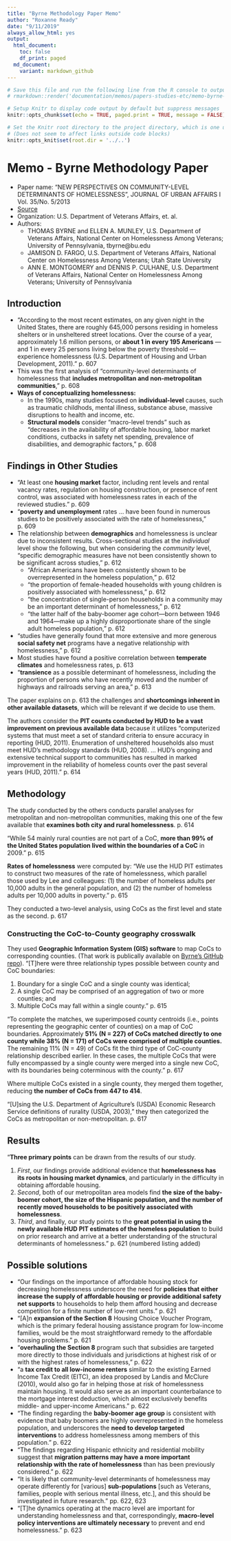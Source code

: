 ```yaml
---
title: "Byrne Methodology Paper Memo"
author: "Roxanne Ready"
date: "9/11/2019"
always_allow_html: yes
output: 
  html_document:
    toc: false
    df_print: paged
  md_document:
    variant: markdown_github
---
```


```r
# Save this file and run the following line from the R console to output both HTML and .md formats:
# rmarkdown::render('documentation/memos/papers-studies-etc/memo-byrne-methodology.Rmd', output_format = 'all')

# Setup Knitr to display code output by default but suppress messages
knitr::opts_chunk$set(echo = TRUE, paged.print = TRUE, message = FALSE)

# Set the Knitr root directory to the project directory, which is one up from where this document is stored
# (Does not seem to affect links outside code blocks)
knitr::opts_knit$set(root.dir = '../..')
```

# Memo - Byrne Methodology Paper

* Paper name: "NEW PERSPECTIVES ON COMMUNITY-LEVEL DETERMINANTS OF HOMELESSNESS", JOURNAL OF URBAN AFFAIRS I Vol. 35/No. 5/2013
* [Source](https://github.com/shardsofblue/homelessness-project-fall2019/blob/master/documentation/byrne-methodology-paper.pdf)
* Organization: U.S. Department of Veterans Affairs, et. al.
* Authors: 
  * THOMAS BYRNE and ELLEN A. MUNLEY, U.S. Department of Veterans Affairs, National Center on Homelessness Among Veterans; University of Pennsylvania, tbyrne@bu.edu
  * JAMISON D. FARGO, U.S. Department of Veterans Affairs, National Center on Homelessness Among Veterans; Utah State University
  * ANN E. MONTGOMERY and DENNIS P. CULHANE, U.S. Department of Veterans Affairs, National Center on Homelessness Among Veterans; University of Pennsylvania

## Introduction

* "According to the most recent estimates, on any given night in the United States, there are roughly 645,000 persons residing in homeless shelters or in unsheltered street locations. Over the course of a year, approximately 1.6 million persons, or **about 1 in every 195 Americans** — and 1 in every 25 persons living below the poverty threshold — experience homelessness (U.S. Department of Housing and Urban Development, 2011)." p. 607
* This was the first analysis of "community-level determinants of homelessness that **includes metropolitan and non-metropolitan communities**," p. 608
* **Ways of conceptualizing homelessness:**
  * In the 1990s, many studies focused on **individual-level** causes, such as traumatic childhods, mental illness, substance abuse, massive disruptions to health and income, etc.
  * **Structural models** consider "macro-level trends" such as "decreases in the availability of affordable housing, labor market conditions, cutbacks in safety net spending, prevalence of disabilities, and demographic factors," p. 608

## Findings in Other Studies

* "At least one **housing market** factor, including rent levels and rental vacancy rates, regulation on housing construction, or presence of rent control, was associated with homelessness rates in each of the reviewed studies." p. 609
* "**poverty and unemployment** rates ... have been found in numerous studies to be positively associated with the rate of homelessness," p. 609
* The relationship between **demographics** and homelessness is unclear due to inconsistent results. Cross-sectional studies at the _individual_ level show the following, but when considering the _community_ level, "specific demographic measures have not been consistently shown to be significant across studies," p. 612
  * "African Americans have been consistently shown to be overrepresented in the homeless population," p. 612
  * "the proportion of female-headed households with young children is positively associated with homelessness," p. 612
  * "the concentration of single-person households in a community may be an important determinant of homelessness," p. 612
  * "the latter half of the baby-boomer age cohort—born between 1946 and 1964—make up a highly disproportionate share of the single adult homeless population," p. 612
* "studies have generally found that more extensive and more generous **social safety net** programs have a negative relationship with homelessness," p. 612
* Most studies have found a positive correlation between **temperate climates** and homelessness rates, p. 613
* "**transience** as a possible determinant of homelessness, including the proportion of persons who have recently moved and the number of highways and railroads serving an area," p. 613
  
The paper explains on p. 613 the challenges and **shortcomings inherent in other available datasets**, which will be relevant if we decide to use them.

The authors consider the **PIT counts conducted by HUD to be a vast improvement on previous available data** because it utilizes "computerized systems that must meet a set of standard criteria to ensure accuracy in reporting (HUD, 2011). Enumeration of unsheltered households also must meet HUD’s methodology standards (HUD, 2008). ... HUD’s ongoing and extensive technical support to communities has resulted in marked improvement in the reliability of homeless counts over the past several years (HUD, 2011)." p. 614

## Methodology

The study conducted by the others conducts parallel analyses for metropolitan and non-metropolitan communities, making this one of the few available that **examines both city and rural homelessness**. p. 614

"While 54 mainly rural counties are not part of a CoC, **more than 99% of the United States population lived within the boundaries of a CoC** in 2009." p. 615

**Rates of homelessness** were computed by: "We use the HUD PIT estimates to construct two measures of the rate of homelessness, which parallel those used by Lee and colleagues: (1) the number of homeless adults per 10,000 adults in the general population, and (2) the number of homeless adults per 10,000 adults in poverty." p. 615

They conducted a two-level analysis, using CoCs as the first level and state as the second. p. 617

### Constructing the CoC-to-County geography crosswalk

They used **Geographic Information System (GIS) software** to map CoCs to corresponding counties. (That work is publically available on [Byrne's GitHub repo](https://github.com/tomhbyrne/HUD-CoC-Geography-Crosswalk)). "[T]here were three relationship types possible between county and CoC boundaries:

1. Boundary for a single CoC and a single county was identical;
2. A single CoC may be comprised of an aggregation of two or more counties; and 
3. Multiple CoCs may fall within a single county." p. 615

"To complete the matches, we superimposed county centroids (i.e., points representing the geographic center of counties) on a map of CoC boundaries. Approximately **51% (N = 227) of CoCs matched directly to one county while 38% (N = 171) of CoCs were comprised of multiple counties.** The remaining 11% (N = 49) of CoCs fit the third type of CoC-county relationship described earlier. In these cases, the multiple CoCs that were fully encompassed by a single county were merged into a single new CoC, with its boundaries being coterminous with the county." p. 617

Where multiple CoCs existed in a single county, they merged them together, reducing **the number of CoCs from 447 to 414**.

"[U]sing the U.S. Department of Agriculture’s (USDA) Economic Research Service definitions of rurality (USDA, 2003)," they then categorized the CoCs as metropolitan or non-metropolitan. p. 617

## Results

"**Three primary points** can be drawn from the results of our study. 

1. _First_, our findings provide additional evidence that **homelessness has its roots in housing market dynamics**, and particularly in the difficulty in obtaining affordable housing. 
2. _Second_, both of our metropolitan area models find **the size of the baby-boomer cohort, the size of the Hispanic population, and the number of recently moved households to be positively associated with homelessness**. 
3. _Third_, and finally, our study points to the **great potential in using the newly available HUD PIT estimates of the homeless population** to build on prior research and arrive at a better understanding of the structural determinants of homelessness." p. 621 (numbered listing added)

## Possible solutions

* "Our findings on the importance of affordable housing stock for decreasing homelessness underscore the need for **policies that either increase the supply of affordable housing or provide additional safety net supports** to households to help them afford housing and decrease competition for a finite number of low-rent units." p. 621
* "[A]n **expansion of the Section 8** Housing Choice Voucher Program, which is the primary federal housing assistance program for low-income families, would be the most straightforward remedy to the affordable housing problems." p. 621
* "**overhauling the Section 8** program such that subsidies are targeted more directly to those individuals and jurisdictions at highest risk of or with the highest rates of homelessness," p. 622
* "a **tax credit to all low-income renters** similar to the existing Earned Income Tax Credit (EITC), an idea proposed by Landis and McClure (2010), would also go far in helping those at risk of homelessness maintain housing. It would also serve as an important counterbalance to the mortgage interest deduction, which almost exclusively benefits middle- and upper-income Americans." p. 622
* "The finding regarding the **baby-boomer age group** is consistent with evidence that baby boomers are highly overrepresented in the homeless population, and underscores the **need to develop targeted interventions** to address homelessness among members of this population." p. 622
* "The findings regarding Hispanic ethnicity and residential mobility suggest that **migration patterns may have a more important relationship with the rate of homelessness** than has been previously considered." p. 622
* "It is likely that community-level determinants of homelessness may operate differently for [various] **sub-populations** [such as Veterans, families, people with serious mental illness, etc.], and this should be investigated in future research." pp. 622, 623
* "[T]he dynamics operating at the macro level are important for understanding homelessness and that, correspondingly, **macro-level policy interventions are ultimately necessary** to prevent and end homelessness." p. 623


